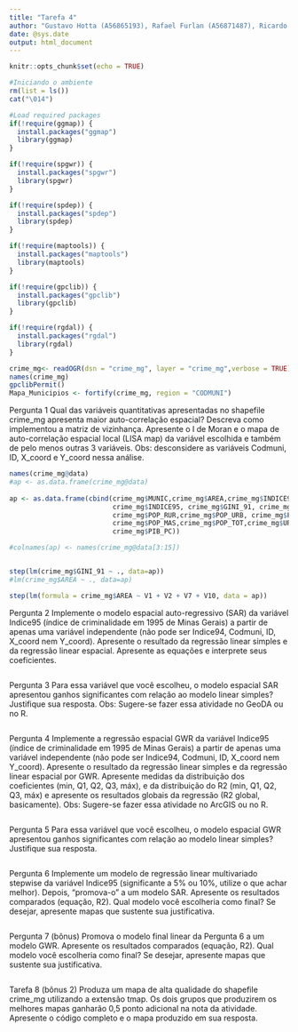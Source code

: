 ```yaml
---
title: "Tarefa 4"
author: "Gustavo Hotta (A56865193), Rafael Furlan (A56871487), Ricardo Squassina Lee (A56843646)"
date: @sys.date
output: html_document
---
```

```r
knitr::opts_chunk$set(echo = TRUE)
```

```r
#Iniciando o ambiente
rm(list = ls())
cat("\014") 
```

```r
#Load required packages
if(!require(ggmap)) {
  install.packages("ggmap")
  library(ggmap)
}

if(!require(spgwr)) {
  install.packages("spgwr")
  library(spgwr)
}

if(!require(spdep)) {
  install.packages("spdep")
  library(spdep)
}

if(!require(maptools)) {
  install.packages("maptools")
  library(maptools)
}

if(!require(gpclib)) {
  install.packages("gpclib")
  library(gpclib)
}

if(!require(rgdal)) {
  install.packages("rgdal")
  library(rgdal)
}
```

```r
crime_mg<- readOGR(dsn = "crime_mg", layer = "crime_mg",verbose = TRUE)
names(crime_mg)
gpclibPermit()
Mapa_Municipios <- fortify(crime_mg, region = "CODMUNI")
```

Pergunta 1
Qual das variáveis quantitativas apresentadas no shapefile crime_mg apresenta maior auto-correlação espacial? Descreva como implementou a matriz de vizinhança. Apresente o I de Moran e o mapa de auto-correlação espacial local (LISA map) da variável escolhida e também de pelo menos outras 3 variáveis.
Obs: desconsidere as variáveis Codmuni, ID, X_coord e Y_coord nessa análise.

```r

names(crime_mg@data)
#ap <- as.data.frame(crime_mg@data)
  
ap <- as.data.frame(cbind(crime_mg$MUNIC,crime_mg$AREA,crime_mg$INDICE94,
                          crime_mg$INDICE95, crime_mg$GINI_91, crime_mg$POP_94,
                          crime_mg$POP_RUR,crime_mg$POP_URB, crime_mg$POP_FEM,
                          crime_mg$POP_MAS,crime_mg$POP_TOT,crime_mg$URBLEVEL,
                          crime_mg$PIB_PC))

#colnames(ap) <- names(crime_mg@data[3:15])


step(lm(crime_mg$GINI_91 ~ ., data=ap))
#lm(crime_mg$AREA ~ ., data=ap)

step(lm(formula = crime_mg$AREA ~ V1 + V2 + V7 + V10, data = ap))


```

Pergunta 2
Implemente o modelo espacial auto-regressivo (SAR) da variável Indice95 (índice de criminalidade em 1995 de Minas Gerais) a partir de apenas uma variável independente (não pode ser Indice94, Codmuni, ID, X_coord nem Y_coord). Apresente o resultado da regressão linear simples e da regressão linear espacial. Apresente as equações e interprete seus coeficientes.

```r


```

Pergunta 3
Para essa variável que você escolheu, o modelo espacial SAR apresentou ganhos significantes com relação ao modelo linear simples? Justifique sua resposta.
Obs: Sugere-se fazer essa atividade no GeoDA ou no R.

```r


```

Pergunta 4
Implemente a regressão espacial GWR da variável Indice95 (índice de criminalidade em 1995 de Minas Gerais) a partir de apenas uma variável independente (não pode ser Indice94, Codmuni, ID, X_coord nem Y_coord). Apresente o resultado da regressão linear simples e da regressão linear espacial por GWR. Apresente medidas da distribuição dos coeficientes (min, Q1, Q2, Q3, máx), e da distribuição do R2 (min, Q1, Q2, Q3, máx) e apresente os resultados globais da regressão (R2 global, basicamente).
Obs: Sugere-se fazer essa atividade no ArcGIS ou no R.

```r


```

Pergunta 5
Para essa variável que você escolheu, o modelo espacial GWR apresentou ganhos significantes com relação ao modelo linear simples? Justifique sua resposta.

```r


```

Pergunta 6
Implemente um modelo de regressão linear multivariado stepwise da variável Indice95 (significante a 5% ou 10%, utilize o que achar melhor). Depois, “promova-o” a um modelo SAR. Apresente os resultados comparados (equação, R2). Qual modelo você escolheria como final? Se desejar, apresente mapas que sustente sua justificativa.

```r


```

Pergunta 7 (bônus)
Promova o modelo final linear da Pergunta 6 a um modelo GWR. Apresente os resultados comparados (equação, R2). Qual modelo você escolheria como final? Se desejar, apresente mapas que sustente sua justificativa.

```r


```

Tarefa 8 (bônus 2)
Produza um mapa de alta qualidade do shapefile crime_mg utilizando a extensão tmap. Os dois grupos que produzirem os melhores mapas ganharão 0,5 ponto adicional na nota da atividade.
Apresente o código completo e o mapa produzido em sua resposta.

```r


```


